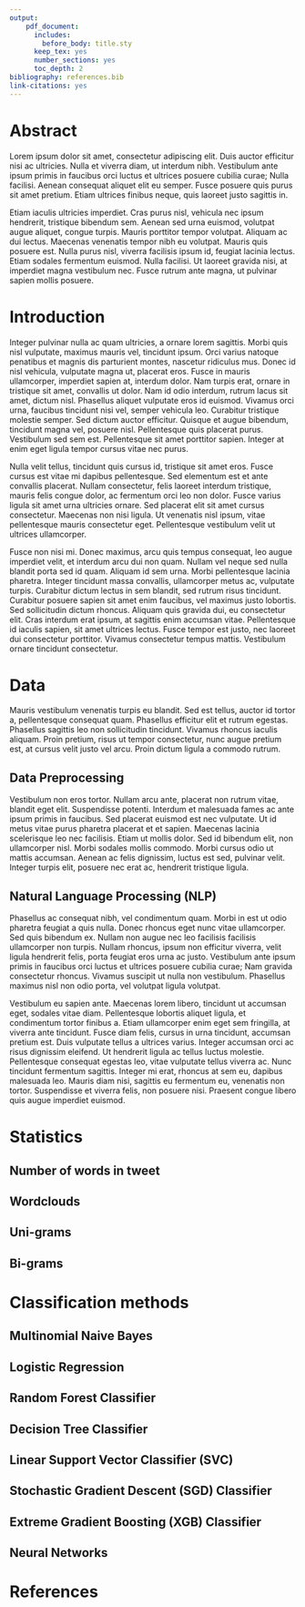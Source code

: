 ```yaml
---
output: 
    pdf_document:
      includes:
        before_body: title.sty
      keep_tex: yes
      number_sections: yes
      toc_depth: 2
bibliography: references.bib
link-citations: yes
---
```

# Abstract

Lorem ipsum dolor sit amet, consectetur adipiscing elit. Duis auctor efficitur nisi ac ultricies. Nulla et viverra diam, ut interdum nibh. Vestibulum ante ipsum primis in faucibus orci luctus et ultrices posuere cubilia curae; Nulla facilisi. Aenean consequat aliquet elit eu semper. Fusce posuere quis purus sit amet pretium. Etiam ultrices finibus neque, quis laoreet justo sagittis in.

Etiam iaculis ultricies imperdiet. Cras purus nisl, vehicula nec ipsum hendrerit, tristique bibendum sem. Aenean sed urna euismod, volutpat augue aliquet, congue turpis. Mauris porttitor tempor volutpat. Aliquam ac dui lectus. Maecenas venenatis tempor nibh eu volutpat. Mauris quis posuere est. Nulla purus nisl, viverra facilisis ipsum id, feugiat lacinia lectus. Etiam sodales fermentum euismod. Nulla facilisi. Ut laoreet gravida nisi, at imperdiet magna vestibulum nec. Fusce rutrum ante magna, ut pulvinar sapien mollis posuere.

\newpage

# Introduction

Integer pulvinar nulla ac quam ultricies, a ornare lorem sagittis. Morbi quis nisl vulputate, maximus mauris vel, tincidunt ipsum. Orci varius natoque penatibus et magnis dis parturient montes, nascetur ridiculus mus. Donec id nisl vehicula, vulputate magna ut, placerat eros. Fusce in mauris ullamcorper, imperdiet sapien at, interdum dolor. Nam turpis erat, ornare in tristique sit amet, convallis ut dolor. Nam id odio interdum, rutrum lacus sit amet, dictum nisl. Phasellus aliquet vulputate eros id euismod. Vivamus orci urna, faucibus tincidunt nisi vel, semper vehicula leo. Curabitur tristique molestie semper. Sed dictum auctor efficitur. Quisque et augue bibendum, tincidunt magna vel, posuere nisl. Pellentesque quis placerat purus. Vestibulum sed sem est. Pellentesque sit amet porttitor sapien. Integer at enim eget ligula tempor cursus vitae nec purus.

Nulla velit tellus, tincidunt quis cursus id, tristique sit amet eros. Fusce cursus est vitae mi dapibus pellentesque. Sed elementum est et ante convallis placerat. Nullam consectetur, felis laoreet interdum tristique, mauris felis congue dolor, ac fermentum orci leo non dolor. Fusce varius ligula sit amet urna ultricies ornare. Sed placerat elit sit amet cursus consectetur. Maecenas non nisi ligula. Ut venenatis nisl ipsum, vitae pellentesque mauris consectetur eget. Pellentesque vestibulum velit ut ultrices ullamcorper.

Fusce non nisi mi. Donec maximus, arcu quis tempus consequat, leo augue imperdiet velit, et interdum arcu dui non quam. Nullam vel neque sed nulla blandit porta sed id quam. Aliquam id sem urna. Morbi pellentesque lacinia pharetra. Integer tincidunt massa convallis, ullamcorper metus ac, vulputate turpis. Curabitur dictum lectus in sem blandit, sed rutrum risus tincidunt. Curabitur posuere sapien sit amet enim faucibus, vel maximus justo lobortis. Sed sollicitudin dictum rhoncus. Aliquam quis gravida dui, eu consectetur elit. Cras interdum erat ipsum, at sagittis enim accumsan vitae. Pellentesque id iaculis sapien, sit amet ultrices lectus. Fusce tempor est justo, nec laoreet dui consectetur porttitor. Vivamus consectetur tempus mattis. Vestibulum ornare tincidunt consectetur.

\newpage

# Data

Mauris vestibulum venenatis turpis eu blandit. Sed est tellus, auctor id tortor a, pellentesque consequat quam. Phasellus efficitur elit et rutrum egestas. Phasellus sagittis leo non sollicitudin tincidunt. Vivamus rhoncus iaculis aliquam. Proin pretium, risus ut tempor consectetur, nunc augue pretium est, at cursus velit justo vel arcu. Proin dictum ligula a commodo rutrum.

## Data Preprocessing

Vestibulum non eros tortor. Nullam arcu ante, placerat non rutrum vitae, blandit eget elit. Suspendisse potenti. Interdum et malesuada fames ac ante ipsum primis in faucibus. Sed placerat euismod est nec vulputate. Ut id metus vitae purus pharetra placerat et et sapien. Maecenas lacinia scelerisque leo nec facilisis. Etiam ut mollis dolor. Sed id bibendum elit, non ullamcorper nisl. Morbi sodales mollis commodo. Morbi cursus odio ut mattis accumsan. Aenean ac felis dignissim, luctus est sed, pulvinar velit. Integer turpis elit, posuere nec erat ac, hendrerit tristique ligula.

## Natural Language Processing (NLP)

Phasellus ac consequat nibh, vel condimentum quam. Morbi in est ut odio pharetra feugiat a quis nulla. Donec rhoncus eget nunc vitae ullamcorper. Sed quis bibendum ex. Nullam non augue nec leo facilisis facilisis ullamcorper non turpis. Nullam rhoncus, ipsum non efficitur viverra, velit ligula hendrerit felis, porta feugiat eros urna ac justo. Vestibulum ante ipsum primis in faucibus orci luctus et ultrices posuere cubilia curae; Nam gravida consectetur rhoncus. Vivamus suscipit ut nulla non vestibulum. Phasellus maximus nisl non odio porta, vel volutpat ligula volutpat.

Vestibulum eu sapien ante. Maecenas lorem libero, tincidunt ut accumsan eget, sodales vitae diam. Pellentesque lobortis aliquet ligula, et condimentum tortor finibus a. Etiam ullamcorper enim eget sem fringilla, at viverra ante tincidunt. Fusce diam felis, cursus in urna tincidunt, accumsan pretium est. Duis vulputate tellus a ultrices varius. Integer accumsan orci ac risus dignissim eleifend. Ut hendrerit ligula ac tellus luctus molestie. Pellentesque consequat egestas leo, vitae vulputate tellus viverra ac. Nunc tincidunt fermentum sagittis. Integer mi erat, rhoncus at sem eu, dapibus malesuada leo. Mauris diam nisi, sagittis eu fermentum eu, venenatis non tortor. Suspendisse et viverra felis, non posuere nisi. Praesent congue libero quis augue imperdiet euismod.

\newpage

# Statistics

## Number of words in tweet

## Wordclouds

## Uni-grams

## Bi-grams

# Classification methods

## Multinomial Naive Bayes

## Logistic Regression

## Random Forest Classifier

## Decision Tree Classifier

## Linear Support Vector Classifier (SVC)

## Stochastic Gradient Descent (SGD) Classifier

## Extreme Gradient Boosting (XGB) Classifier

## Neural Networks

# References